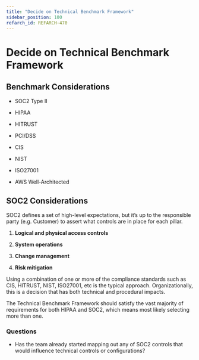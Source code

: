 ```yaml
---
title: "Decide on Technical Benchmark Framework"
sidebar_position: 100
refarch_id: REFARCH-470
---
```


# Decide on Technical Benchmark Framework

## Benchmark Considerations

- SOC2 Type II

- HIPAA

- HITRUST

- PCI/DSS

- CIS

- NIST

- ISO27001

- AWS Well-Architected

## SOC2 Considerations

SOC2 defines a set of high-level expectations, but it’s up to the responsible party (e.g. Customer) to assert what controls are in place for each pillar.

1. **Logical and physical access controls**

2. **System operations**

3. **Change management**

4. **Risk mitigation**

Using a combination of one or more of the compliance standards such as CIS, HITRUST, NIST, ISO27001, etc is the typical approach. Organizationally, this is a decision that has both technical and procedural impacts.

The Technical Benchmark Framework should satisfy the vast majority of requirements for both HIPAA and SOC2, which means most likely selecting more than one.

### Questions

- Has the team already started mapping out any of SOC2 controls that would influence technical controls or configurations?



